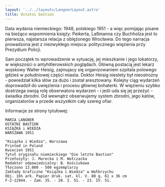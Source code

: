 ```yaml
---
layout: '../../layouts/LangnerLayout.astro'
title: Ostatni bastion
---
```


Data wydania niemieckiego: 1948, polskiego 1951 - a więc pomijając pisane na bieżąco wspomnienia księży: Peikerta, Laßmanna czy Buchholza jest to pierwsza, najstarsza relacja z oblężonego Wrocławia. Do tego narracja prowadzona jest z niezwykłego miejsca: politycznego więzienia przy Prezydium Policji.

Sam początek to wprowadzenie w sytuację, jej mieszkanie i jego lokatorzy, w większości o antyhitlerowskich poglądach. Główną postacią jest lekarz wojskowy Walter Heisig, zajmujacy się organizowaniem szpitala polowego gdzieś w południowej części miasta. Doktor Heisig niestety był nieostrożny - powiedział kilka słów za dużo i został aresztowany. Kolejny ciąg wydarzeń doprowadził do uwięzienia i procesu głównej bohaterki. W więzieniu szybko dostrzega swoją rolę obserwatora wydarzeń - i jeśli uda się jej przeżyć - świadka zbrodni. Od wewnątrz obserwujemy system zbrodni, jego katów, organizatorów a przede wszystkim cały szereg ofiar.

Informacje ze strony tytułowej:

```
MARIA LANGNER
OSTATNI BASTION
KSIĄŻKA i WIEDZA
WARSZAWA 1951

"Ksiązka i Wiedza", Warszawa
Printed in Poland
Kwiecień 1951
Tytuł oryginału niemieckiego "Die letzte Bastion"
Przełożyły: J. Marecka i M. Wołczacka
Redaktor odpowiedzialny: B. Kościukowa
Tłoczono 13.000 - 500 egzemplarzy
Zakłady Graficzne "Książka i Wiedza" w Wałbrzychu
Obj. 16% ark. Papier druk. sat. kl. V. 80 g. 61 x 36 cm
F-2-12944. - Zam. 35. - 20. I. 51. - 23. IV. 51.
```